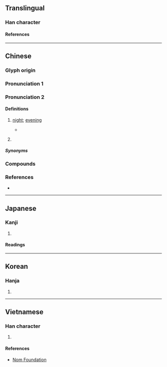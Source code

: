 {{character info}}
==Translingual==

===Han character===
{{Han char|rn=72|rad=日|as=10|sn=14|four=67080|canj=ABAC|ids=⿰日冥}}

====References====
{{Han ref|kx=0498.370|dkj=14083|dj=0867.150|hdz=21531.050|uh=669D}}

----

==Chinese==
{{zh-forms}}

===Glyph origin===
{{Han etym}}

===Pronunciation 1===
{{zh-see|冥|v}}

===Pronunciation 2===
{{zh-pron
|m=míng,mìng,1nb=Mainland,2nb=Taiwan
|c=ming6
|mb=mâng
|md=màng
|mn=xm,qz,tp,hc,lk,sx,km,mg,sg:mî/kh,tn,tc,yl:mê/zz,pn,sg:mêe/bêng
|mn_note=mî/mê/mêe - vernacular; bêng - literary
|mn-t=mên5/mên3/mêng5
|mn-t_note=mên5/mên3 - vernacular; mêng5 - literary
|mc=2
|oc=2
|cat=n
}}

====Definitions====
{{zh-hanzi}}

# {{lb|zh|Classical|or|Min}} [[night]]; [[evening]]
#* {{zh-x|倚 棹 春 江 上，橫 舟 石 岸 前。山 暝 行 人 斷，迢迢 獨 泛 仙。||CL|ref=《葮川獨泛》 - 盧照鄰 （唐朝）}}
# {{lb|zh|Min Nan}} {{zh-classifier|the number of nights}}

=====Synonyms=====
{{zh-dial|夜}}
{{zh-dial|晚上}}

===Compounds===
{{zh-der|日暝|昏暝|晝暝|晦暝|暝子|暝色|年暝|明年暝|暝晡|暝頓|昨暝|暝時:mê--sî|暗暝頓|昨年暝|暝昏|前暝|暗暝|無暝無日|半暝:buáng-màng|暝旰|暝暗|暝頭}}

===References===
* {{R:yue:Hanzi}}

{{zh-cat|Night}}

----

==Japanese==

===Kanji===
{{ja-kanji|grade=|rs=日10}}

# {{rfdef|ja|sort=日10}}

====Readings====
{{ja-readings
|on=めい, べい, みょう
|kun=くらい
}}

----

==Korean==

===Hanja===
{{ko-hanja|명}}

# {{rfdef|ko|sort=日10}}

----

==Vietnamese==

===Han character===
{{vi-readings|rs=日10|reading=minh}}

# {{rfdef|vi|sort=日10}}

====References====
* [http://nomfoundation.org/common/nom_details.php?codepoint=669d Nom Foundation]